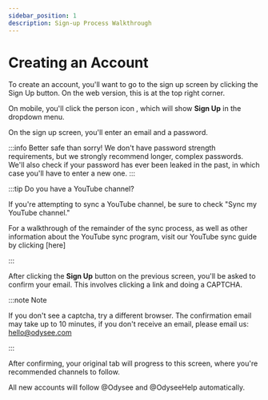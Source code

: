 ---
sidebar_position: 1
description: Sign-up Process Walkthrough
---

# Creating an Account

To create an account, you'll want to go to the sign up screen by clicking the <PrimaryOdyseeButton url="https://odysee.com/$/signup">Sign Up</PrimaryOdyseeButton> button. On the web version, this is at the top right corner.

On mobile, you'll click the person icon <OdyseeButtonRound ><OdyseeIcon type="person"/></OdyseeButtonRound>, which will show <OdyseeIcon type="key"/> **Sign Up** in the dropdown menu.

On the sign up screen, you'll enter an email and a password. 

:::info Better safe than sorry!
We don't have password strength requirements, but we strongly recommend longer, complex passwords. We'll also check if your password has ever been leaked in the past, in which case you'll have to enter a new one.
:::

:::tip Do you have a YouTube channel?

If you're attempting to sync a YouTube channel, be sure to check "Sync my YouTube channel."

For a walkthrough of the remainder of the sync process, as well as other information about the YouTube sync program, visit our YouTube sync guide by clicking [here]

:::

After clicking the **Sign Up** button on the previous screen, you'll be asked to confirm your email. This involves clicking a link and doing a CAPTCHA.

:::note Note

If you don't see a captcha, try a different browser. The confirmation email may take up to 10 minutes, if you don't receive an email, please email us: hello@odysee.com

:::

After confirming, your original tab will progress to this screen, where you're recommended channels to follow.

All new accounts will follow @Odysee and @OdyseeHelp automatically.
